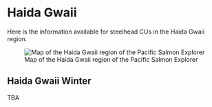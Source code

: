 # Haida Gwaii {#hg}

Here is the information available for steelhead CUs in the Haida Gwaii region.

![Map of the Haida Gwaii region of the Pacific Salmon Explorer](_bookdown_files/map_hg_region.png)


## Haida Gwaii Winter

TBA

